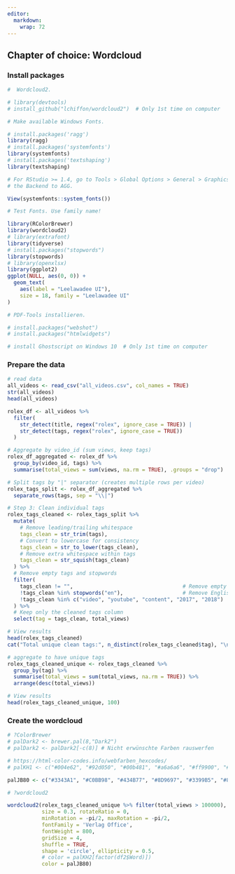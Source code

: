 ```yaml
---
editor: 
  markdown: 
    wrap: 72
---
```


## Chapter of choice: Wordcloud

### Install packages

```r
#  Wordcloud2.

# library(devtools)
# install_github("lchiffon/wordcloud2")  # Only 1st time on computer

# Make available Windows Fonts.

# install.packages('ragg')
library(ragg)
# install.packages('systemfonts')
library(systemfonts)
# install.packages('textshaping')
library(textshaping)

# For RStudio >= 1.4, go to Tools > Global Options > General > Graphics and set
# the Backend to AGG.

View(systemfonts::system_fonts())

# Test Fonts. Use family name!

library(RColorBrewer)
library(wordcloud2)
# library(extrafont)
library(tidyverse)
# install.packages("stopwords")
library(stopwords)
# library(openxlsx)
library(ggplot2)
ggplot(NULL, aes(0, 0)) +
  geom_text(
    aes(label = "Leelawadee UI"),
    size = 18, family = "Leelawadee UI"
)

# PDF-Tools installieren.

# install.packages("webshot")
# install.packages("htmlwidgets")

# install Ghostscript on Windows 10  # Only 1st time on computer

```

### Prepare the data

```r

# read data
all_videos <- read_csv("all_videos.csv", col_names = TRUE)
str(all_videos)
head(all_videos)

rolex_df <- all_videos %>% 
  filter(
    str_detect(title, regex("rolex", ignore_case = TRUE)) |
    str_detect(tags, regex("rolex", ignore_case = TRUE))
  )

# Aggregate by video_id (sum views, keep tags)
rolex_df_aggregated <- rolex_df %>%
  group_by(video_id, tags) %>%
  summarise(total_views = sum(views, na.rm = TRUE), .groups = "drop")

# Split tags by "|" separator (creates multiple rows per video)
rolex_tags_split <- rolex_df_aggregated %>%
  separate_rows(tags, sep = "\\|")

# Step 3: Clean individual tags
rolex_tags_cleaned <- rolex_tags_split %>%
  mutate(
    # Remove leading/trailing whitespace
    tags_clean = str_trim(tags),
    # Convert to lowercase for consistency
    tags_clean = str_to_lower(tags_clean),
    # Remove extra whitespace within tags
    tags_clean = str_squish(tags_clean)
  ) %>%
  # Remove empty tags and stopwords
  filter(
    tags_clean != "",                                   # Remove empty tags
    !tags_clean %in% stopwords("en"),                   # Remove English stopwords
    !tags_clean %in% c("video", "youtube", "content", "2017", "2018")   # Add custom stopwords
  ) %>%
  # Keep only the cleaned tags column
  select(tag = tags_clean, total_views)

# View results
head(rolex_tags_cleaned)
cat("Total unique clean tags:", n_distinct(rolex_tags_cleaned$tag), "\n")

# aggregate to have unique tags
rolex_tags_cleaned_unique <- rolex_tags_cleaned %>%
  group_by(tag) %>%
  summarise(total_views = sum(total_views, na.rm = TRUE)) %>%
  arrange(desc(total_views))

# View results
head(rolex_tags_cleaned_unique, 100)
```


### Create the wordcloud

```r
# ?ColorBrewer
# palDark2 <- brewer.pal(8,"Dark2") 
# palDark2 <- palDark2[-c(8)] # Nicht erwünschte Farben rauswerfen

# https://html-color-codes.info/webfarben_hexcodes/
# palKH1 <- c("#004e62", "#92d050", "#00b481", "#a6a6a6", "#ff9900", "#ffcf87", "#E6AB02")

palJB80 <- c("#3343A1", "#C0BB98", "#434B77", "#8D9697", "#3399B5", "#8B5581", "#339E91", "#AC4959",  "#D6A133")

# ?wordcloud2

wordcloud2(rolex_tags_cleaned_unique %>% filter(total_views > 100000),
           size = 0.3, rotateRatio = 0,
           minRotation = -pi/2, maxRotation = -pi/2,
           fontFamily = 'Verlag Office',
           fontWeight = 800,
           gridSize = 4, 
           shuffle = TRUE,
           shape = 'circle', ellipticity = 0.5,
           # color = palKH2[factor(df2$Word)])
           color = palJB80)

```
